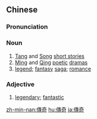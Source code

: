 {{also|传奇}}
==Chinese==
{{zh-forms|s=传奇}}

===Pronunciation===
{{zh-pron
|m=chuánqí
|c=cyun4 kei4,zyun6 kei4
|mn=qz,xm,zz:toân-kî/tw:thoân-kî
|cat=n,a
}}

===Noun===
{{zh-noun}}

# [[Tang]] and [[Song]] [[short stories]]
# [[Ming]] and [[Qing]] [[poetic]] [[dramas]]
# [[legend]]; [[fantasy]] [[saga]]; [[romance]]

===Adjective===
{{zh-adj}}

# [[legendary]]; [[fantastic]]

[[zh-min-nan:傳奇]]
[[hu:傳奇]]
[[ja:傳奇]]